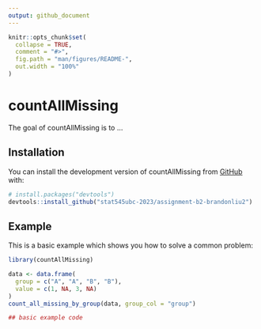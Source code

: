 ```yaml
---
output: github_document
---
```


<!-- README.md is generated from README.Rmd. Please edit that file -->

```r
knitr::opts_chunk$set(
  collapse = TRUE,
  comment = "#>",
  fig.path = "man/figures/README-",
  out.width = "100%"
)
```

# countAllMissing

<!-- badges: start -->
<!-- badges: end -->

The goal of countAllMissing is to ...

## Installation

You can install the development version of countAllMissing from [GitHub](https://github.com/stat545ubc-2023/assignment-b2-brandonliu2) with:

``` r
# install.packages("devtools")
devtools::install_github("stat545ubc-2023/assignment-b2-brandonliu2")
```

## Example

This is a basic example which shows you how to solve a common problem:

```r
library(countAllMissing)

data <- data.frame(
  group = c("A", "A", "B", "B"),
  value = c(1, NA, 3, NA)
)
count_all_missing_by_group(data, group_col = "group")

## basic example code
```
